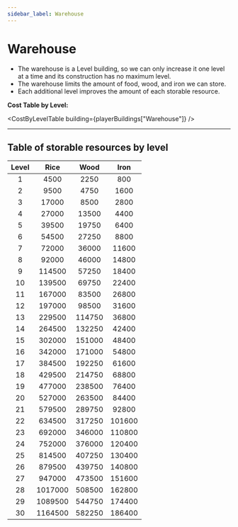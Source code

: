 ```yaml
---
sidebar_label: Warehouse
---
```



# Warehouse

- The warehouse is a <Link to="/docs/game-concepts/buildings#types-of-buildings">Level building</Link>, so we can only increase it one level at a time and its construction has no maximum level.
- The warehouse limits the amount of food, wood, and iron we can store.
- Each additional level improves the amount of each storable resource.

**Cost Table by Level:**

<CostByLevelTable building={playerBuildings["Warehouse"]} />

---

## Table of storable resources by level

| Level |  Rice   |  Wood  |  Iron  |
| :---: | :-----: | :----: | :----: |
|   1   |  4500   |  2250  |  800   |
|   2   |  9500   |  4750  |  1600  |
|   3   | 17000   |  8500  |  2800  |
|   4   | 27000   | 13500  |  4400  |
|   5   | 39500   | 19750  |  6400  |
|   6   | 54500   | 27250  |  8800  |
|   7   | 72000   | 36000  | 11600  |
|   8   | 92000   | 46000  | 14800  |
|   9   | 114500  | 57250  | 18400  |
|  10   | 139500  | 69750  | 22400  |
|  11   | 167000  | 83500  | 26800  |
|  12   | 197000  | 98500  | 31600  |
|  13   | 229500  | 114750 | 36800  |
|  14   | 264500  | 132250 | 42400  |
|  15   | 302000  | 151000 | 48400  |
|  16   | 342000  | 171000 | 54800  |
|  17   | 384500  | 192250 | 61600  |
|  18   | 429500  | 214750 | 68800  |
|  19   | 477000  | 238500 | 76400  |
|  20   | 527000  | 263500 | 84400  |
|  21   | 579500  | 289750 | 92800  |
|  22   | 634500  | 317250 | 101600 |
|  23   | 692000  | 346000 | 110800 |
|  24   | 752000  | 376000 | 120400 |
|  25   | 814500  | 407250 | 130400 |
|  26   | 879500  | 439750 | 140800 |
|  27   | 947000  | 473500 | 151600 |
|  28   | 1017000 | 508500 | 162800 |
|  29   | 1089500 | 544750 | 174400 |
|  30   | 1164500 | 582250 | 186400 |

